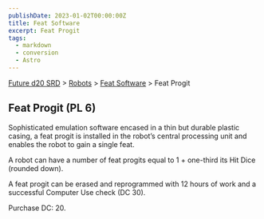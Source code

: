 ```yaml
---
publishDate: 2023-01-02T00:00:00Z
title: Feat Software
excerpt: Feat Progit
tags:
  - markdown
  - conversion
  - Astro
---
```






[Future d20 SRD](/#futureD20) > [Robots](future-d20-srd-robots-index) > [Feat Software](future-d20-srd-robots-feat-software-index) > Feat Progit




## Feat Progit (PL 6)


Sophisticated emulation software encased in a thin but durable plastic casing, a feat progit is installed in the robot’s central processing unit and enables the robot to gain a single feat.


A robot can have a number of feat progits equal to 1 + one-third its Hit Dice (rounded down).


A feat progit can be erased and reprogrammed with 12 hours of work and a successful Computer Use check (DC 30).


Purchase DC: 20.



